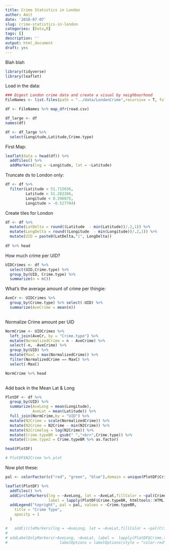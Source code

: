```yaml
---
title: Crime Statistics in London
author: Amit
date: '2018-07-07'
slug: crime-statistics-in-london
categories: [Data,R]
tags: []
description: ''
output: html_document
draft: yes
---
```


Blah blah




```r
library(tidyverse)
library(leaflet)
```

Load in the data:
```r
### Digest London crime data and create a visual by neighbourhood
FileNames <- list.files(path = "../data/LondonCrime",recursive = T, full.names = T)

df <- FileNames %>% map_dfr(read.csv)

df_large <- df
names(df)

df <- df_large %>%
  select(Longitude,Latitude,Crime.type)
```


First Map:
```r
leaflet(data = head(df)) %>%
  addTiles() %>%
  addMarkers(lng = ~Longitude, lat = ~Latitude)
```

Truncate ds to London only:

```r
df <- df %>% 
  filter(Latitude < 51.715036,
         Latitude > 51.282286,
         Longitude < 0.296875,
         Longitude > -0.527704)
```

Create tiles for London

```r
df <- df %>% 
  mutate(LatDelta = round((Latitude  - min(Latitude))/.2,1)) %>% 
  mutate(LongDelta = round((Longitude  - min(Longitude))/.2,1)) %>% 
  mutate(UID = paste0(LatDelta,"|", LongDelta))
  
df %>% head
```

How much crime per UID?
```r
UIDCrimes <- df %>% 
  select(UID,Crime.type) %>%
  group_by(UID, Crime.type) %>%
  summarize(n = n())
```

What's the average amount of crime per thingie:
```r
AveCr <- UIDCrimes %>%
  group_by(Crime.type) %>% select(-UID) %>%
  summarize(AveCrime = mean(n))
  

```


Normalize Crime amount per UID
```r
NormCrime <- UIDCrimes %>% 
  left_join(AveCr, by = "Crime.type") %>%
  mutate(NormalizedCrime = n - AveCrime) %>%
  select(-n, -AveCrime) %>%  
  group_by(UID) %>%
  mutate(MaxC = max(NormalizedCrime)) %>%
  filter(NormalizedCrime == MaxC) %>% 
  select(-MaxC)

NormCrime %>% head
  
```

Add back in the Mean Lat & Long
```r
PlotDF <- df %>%
  group_by(UID) %>%
  summarize(AveLong = mean(Longitude),
            AveLat = mean(Latitude)) %>%
  full_join(NormCrime,by = "UID") %>%
  mutate(N2Crime = scale(NormalizedCrime)) %>%
  mutate(N2Crime = N2Crime - min(N2Crime)) %>%
  mutate(N2Crimelog = log(N2Crime)) %>%
  mutate(Crime.typeBR = gsub(" ","<br>",Crime.type)) %>%
  mutate(Crime.type2 = Crime.typeBR %>% as.factor)

head(PlotDF)

# PlotDF$N2Crime %>% plot
```


Now plot these:
```r
pal <- colorFactor(c("red", "green", "blue"),domain = unique(PlotDF$Crime.type2))

leaflet(PlotDF) %>%
  addTiles() %>%
  addCircleMarkers(lng = ~AveLong, lat = ~AveLat,fillColor = ~pal(Crime.type2), stroke = FALSE, fillOpacity = ~N2Crimelog,
                   label = lapply(PlotDF$Crime.typeBR, htmltools::HTML)) %>% #  labelOptions = labelOptions(permanent = TRUE)
  addLegend("topright", pal = pal, values = ~Crime.typeBR,
    title = "Crime Type",
    opacity = 1
  )

#   addCircleMarkers(lng = ~AveLong, lat = ~AveLat,fillColor = ~pal(Crime.type2), stroke = FALSE, label = lapply(PlotDF$Crime.type, htmltools::HTML))
#   
# addLabelOnlyMarkers(~AveLong, ~AveLat, label =  lapply(PlotDF$Crime.type, htmltools::HTML),#~as.character(Crime.type),    
#                       labelOptions = labelOptions(style = "color:red", noHide = T, direction = 'center', opacity = ~N2Crime, textOnly = T))

```


